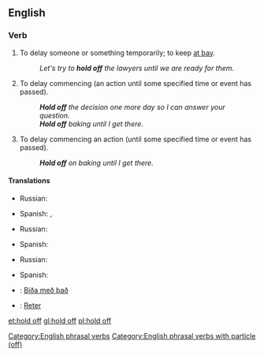 ==English==

===Verb===
{{en-verb|head=[[hold]] [[off]]|holds off|holding off|held off}}

# {{context|idiomatic|transitive|lang=en}} To delay someone or something temporarily; to keep [[at bay]].
#: ''Let's try to '''hold off''' the lawyers until we are ready for them.''
# {{context|idiomatic|transitive|lang=en}} To delay commencing (an action until some specified time or event has passed).
#: '''''Hold off''' the decision one more day so I can answer your question.''
#: '''''Hold off''' baking until I get there.''
# {{context|idiomatic|intransitive|lang=en}} To delay commencing an action (until some specified time or event has passed).
#: '''''Hold off''' on baking until I get there.''

====Translations====
{{trans-top|to delay someone or something}}
* Russian: {{t+|ru|откладывать|tr=otkládyvat'}}
{{trans-mid}}
* Spanish: {{t+|es|posponer}}, {{t|es|retrasar}}
{{trans-bottom}}

{{trans-top|to delay commencing}}
* Russian: {{t+|ru|откладывать|tr=otkládyvat'}}
{{trans-mid}}
* Spanish: {{t+|es|posponer}}
{{trans-bottom}}

{{trans-top|To delay commencing an action}}
* Russian: {{t+|ru|откладывать|tr=otkládyvat'}}
{{trans-mid}}
* Spanish: {{t+|es|posponer}}
{{trans-bottom}}

{{checktrans-top}}
* {{ttbc|is}}: [[Biða með það]]
* {{ttbc|pt}}: [[Reter]]
{{trans-bottom}}

[[Category:English phrasal verbs]]
[[Category:English phrasal verbs with particle (off)]]

[[et:hold off]]
[[gl:hold off]]
[[pl:hold off]]